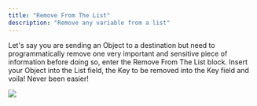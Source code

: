 ```yaml
---
title: "Remove From The List"
description: "Remove any variable from a list"
---
```


Let's say you are sending an Object to a destination but need to programmatically remove one very important and sensitive piece of information before doing so, enter the Remove From The List block. Insert your Object into the List field, the Key to be removed into the Key field and voila! Never been easier!

![](/images/274f4e0-image.png)